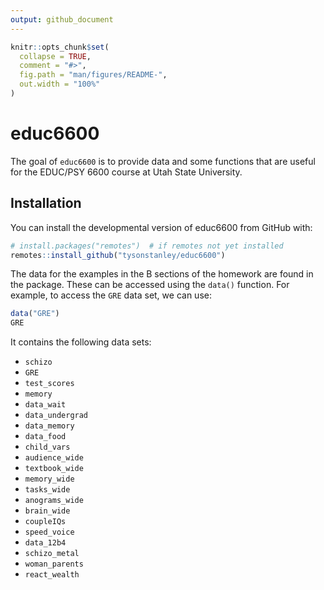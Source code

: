 ```yaml
---
output: github_document
---
```


<!-- README.md is generated from README.Rmd. Please edit that file -->

```r
knitr::opts_chunk$set(
  collapse = TRUE,
  comment = "#>",
  fig.path = "man/figures/README-",
  out.width = "100%"
)
```
# educ6600

<!-- badges: start -->
<!-- badges: end -->

The goal of `educ6600` is to provide data and some functions that are useful for the EDUC/PSY 6600 course at Utah State University.

## Installation

You can install the developmental version of educ6600 from GitHub with:

```r
# install.packages("remotes")  # if remotes not yet installed
remotes::install_github("tysonstanley/educ6600")
```

The data for the examples in the B sections of the homework are found in the package. These can be accessed using the `data()` function. For example, to access the `GRE` data set, we can use:

```r
data("GRE")
GRE
```

It contains the following data sets:

- `schizo`
- `GRE`
- `test_scores`
- `memory`
- `data_wait`
- `data_undergrad`
- `data_memory`
- `data_food`
- `child_vars`
- `audience_wide`
- `textbook_wide`
- `memory_wide`
- `tasks_wide`
- `anograms_wide`
- `brain_wide`
- `coupleIQs`
- `speed_voice`
- `data_12b4`
- `schizo_metal`
- `woman_parents`
- `react_wealth`
